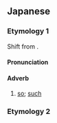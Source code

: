 {{also|ざい}}
==Japanese==

===Etymology 1===
Shift from {{ja-r|左様|さよう}}.

====Pronunciation====
{{ja-pron}}

====Adverb====
{{ja-pos|adverb|hhira=さい}}

# {{lb|ja|dialect}} [[so]]; [[such]]
#: {{synonyms|ja|そう|tr=sō|q=standard Japanese}}
#: {{ja-usex|さいですか／さいでっか|is that so?}}
#::: {{usex|ja|そうですか|-|q=standard Japanese}}

===Etymology 2===
{{ja-see|犀|才|際|賽|采|妻|最|再|歳|債|裁|差異|差違}}